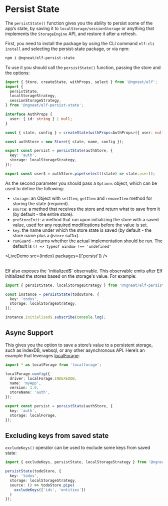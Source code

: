 # Persist State


The `persistState()` function gives you the ability to persist some of the app’s state, by saving it to `localStorage/sessionStorage` or anything that implements the `StorageEngine` API, and restore it after a refresh.

First, you need to install the package by using the CLI command `elf-cli install` and selecting the persist-state package, or via npm:

```bash
npm i @ngneat/elf-persist-state
```

To use it you should call the `persistState()` function, passing the store and the options:

```ts
import { Store, createState, withProps, select } from '@ngneat/elf';
import {
  persistState,
  localStorageStrategy,
  sessionStorageStrategy,
} from '@ngneat/elf-persist-state';

interface AuthProps {
  user: { id: string } | null;
}

const { state, config } = createState(withProps<AuthProps>({ user: null }));

const authStore = new Store({ state, name, config });

export const persist = persistState(authStore, {
  key: 'auth',
  storage: localStorageStrategy,
});

export const user$ = authStore.pipe(select((state) => state.user));
```

As the second parameter you should pass a `Options` object, which can be used to define the following:

- `storage`: an Object with `setItem`, `getItem` and `removeItem` method for storing the state (required).
- `source`: a method that receives the store and return what to save from it (by default - the entire store).
- `preStoreInit`: a method that run upon initializing the store with a saved value, used for any required modifications before the value is set.
- `key`: the name under which the store state is saved (by default - the store name plus a `@store` suffix).
- `runGuard` - returns whether the actual implementation should be run. The default is `() => typeof window !== 'undefined'`

<LiveDemo src={index} packages={['persist']} />

<br />
Elf also exposes the `initialized$` observable. This observable emits after Elf initialized the stores based on the storage's value. For example:

```ts
import { persistState, localStorageStrategy } from '@ngneat/elf-persist-state';

const instance = persistState(todoStore, {
  key: 'todos',
  storage: localStorageStrategy,
});

instance.initialized$.subscribe(console.log);
```

## Async Support

This gives you the option to save a store’s value to a persistent storage, such as indexDB, websql, or any other asynchronous API. Here’s an example that leverages [localForage](https://github.com/localForage/localForage):

```ts
import * as localForage from 'localforage';

localForage.config({
  driver: localForage.INDEXEDDB,
  name: 'myApp',
  version: 1.0,
  storeName: 'auth',
});

export const persist = persistState(authStore, {
  key: 'auth',
  storage: localForage,
});
```

## Excluding keys from saved state

`excludeKeys()` operator can be used to exclude some keys from saved state:

```ts
import { excludeKeys, persistState, localStorageStrategy } from '@ngneat/elf-persist-state';

persistState(todoStore, {
  key: 'todos',
  storage: localStorageStrategy,
  source: () => todoStore.pipe(
    excludeKeys(['ids', 'entities'])
  )
});
```
